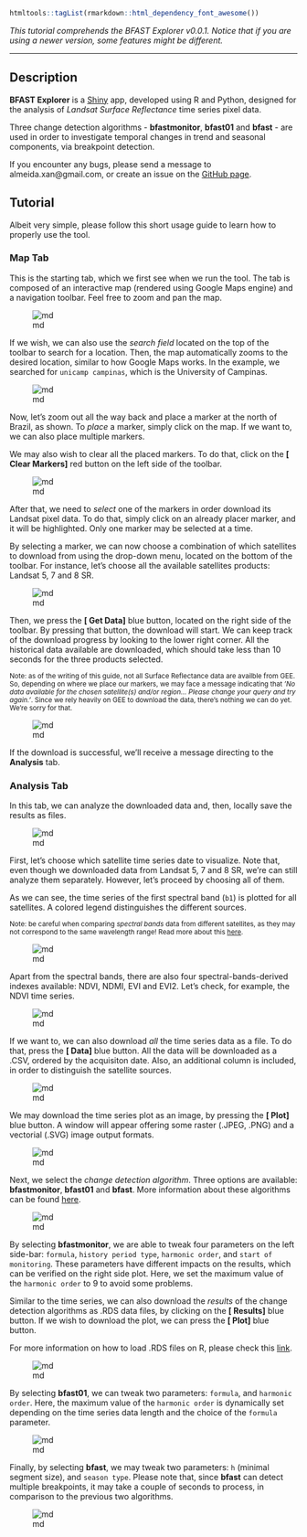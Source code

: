 ```r
htmltools::tagList(rmarkdown::html_dependency_font_awesome())
```

*This tutorial comprehends the BFAST Explorer v0.0.1. Notice that if you are using a newer version, some features might be different.*

***

## Description

**BFAST Explorer** is a [Shiny](https://shiny.rstudio.com/) app, developed using R and Python, designed for the analysis of *Landsat Surface Reflectance* time series pixel data.

Three change detection algorithms - **bfastmonitor**, **bfast01** and **bfast** - are used in order to investigate temporal changes in trend and seasonal components, via breakpoint detection.

If you encounter any bugs, please send a message to almeida.xan@gmail.com, or create an issue on the [GitHub page](https://github.com/almeidaxan/bfast-explorer/).

## Tutorial

Albeit very simple, please follow this short usage guide to learn how to
properly use the tool.

### Map Tab <i class="fa fa-map-marker"></i>

This is the starting tab, which we first see when we run the tool. The 
tab is composed of an interactive map (rendered using Google Maps engine)
and a navigation toolbar. Feel free to zoom and pan the map.

![md](./images/tutorial-01.jpg)

If we wish, we can also use the *search field* located on the top of the 
toolbar to search for a location. Then, the map 
automatically zooms to the desired location, similar to how Google Maps 
works. In the example, we searched for `unicamp campinas`, which is the
University of Campinas.

![md](./images/tutorial-02.jpg)

Now, let's zoom out all the way back and place a marker at the north of 
Brazil, as shown. To *place* a marker, simply click on the map. If we want
to, we can also place multiple markers.

We may also wish to clear all the placed markers. To do that, click on the
**[<i class="fa fa-trash"></i> Clear Markers]** red button on the left side
of the toolbar.

![md](./images/tutorial-03.jpg)

After that, we need to *select* one of the markers in order download its 
Landsat pixel data. To do that, simply click on an already placer marker, 
and it will be highlighted. Only one marker may be selected at a time.

By selecting a marker, we can now choose a combination of which satellites
to download from using the drop-down menu, located on the bottom of the 
toolbar. For instance, let's choose all the available satellites products:
Landsat 5, 7 and 8 SR.

![md](./images/tutorial-04.jpg)

Then, we press the **[<i class="fa fa-download"></i> Get Data]** blue 
button, located on the right side of the toolbar. By pressing that button, 
the download will start. We can keep track of the download progress by 
looking to the lower right corner. All the historical data available are 
downloaded, which should take less than 10 seconds for the three products
selected.

<small> Note: as of the writing of this guide, not all Surface Reflectance
data are availble from GEE. So, depending on where we place our markers,
we may face a message indicating that *'No data available for the chosen* 
*satellite(s) and/or region... Please change your query and try again.'*. 
Since we rely heavily on GEE to download the data, there's nothing we can 
do yet. We're sorry for that. </small>

![md](./images/tutorial-05.jpg)

If the download is successful, we'll receive a message directing to the
**<i class='fa fa-bar-chart'></i> Analysis** tab.

### Analysis Tab <i class="fa fa-bar-chart"></i>

In this tab, we can analyze the downloaded data and, then,
locally save the results as files.

![md](./images/tutorial-06.jpg)

First, let's choose which satellite time series date to visualize. Note 
that, even though we downloaded data from Landsat 5, 7 and 8 SR, we're
can still analyze them separately. However, let's proceed by choosing
all of them.

As we can see, the time series of the first spectral band
(`b1`) is plotted for all satellites. A colored legend distinguishes the
different sources.

<small> Note: be careful when comparing *spectral bands* data from 
different satellites, as they may not correspond to the same wavelength range! Read more about this [here](https://landsat.usgs.gov/what-are-band-designations-landsat-satellites). </small>

![md](./images/tutorial-07.jpg)

Apart from the spectral bands, there are also four spectral-bands-derived
indexes available: NDVI, NDMI, EVI and EVI2. Let's check, for example, the
NDVI time series.

![md](./images/tutorial-08.jpg)

If we want to, we can also download *all* the time series data as a file.
To do that, press the **[<i class="fa fa-download"></i> Data]** blue
button. All the data will be downloaded as a .CSV, ordered by the acquisiton
date. Also, an additional column is included, in order to distinguish the
satellite sources.

![md](./images/tutorial-09.jpg)

We may download the time series plot as an image, by pressing the
**[<i class="fa fa-download"></i> Plot]** blue button. A window will appear
offering some raster (.JPEG, .PNG) and a vectorial (.SVG) image output
formats.

![md](./images/tutorial-10.jpg)

Next, we select the *change detection algorithm*. Three options are available: **bfastmonitor**, **bfast01** and **bfast**. More information
about these algorithms can be found [here](http://bfast.r-forge.r-project.org/).

![md](./images/tutorial-11.jpg)

By selecting **bfastmonitor**, we are able to tweak four parameters on the
left side-bar: `formula`, `history period type`, `harmonic order`, and
`start of monitoring`. These parameters have different impacts on the
results, which can be verified on the right side plot. Here, we set the
maximum value of the `harmonic order` to 9 to avoid some problems.

Similar to the time series, we can also download the *results* of the change detection algorithms as .RDS data files, by clicking on the **[<i class="fa fa-download"></i> Results]** blue button. If we wish to download the plot, we can press the **[<i class="fa fa-download"></i> Plot]** blue button.

For more information on how to load .RDS files on R, please check this [link](http://www.fromthebottomoftheheap.net/2012/04/01/saving-and-loading-r-objects/).

![md](./images/tutorial-12.jpg)

By selecting **bfast01**, we can tweak two parameters: `formula`, and `harmonic order`.
Here, the maximum value of the `harmonic order` is dynamically set 
depending on the time series data length and the choice of the `formula`
parameter.

![md](./images/tutorial-13.jpg)

Finally, by selecting **bfast**, we may tweak two parameters: `h` (minimal
segment size), and `season type`. Please note that, since **bfast** can
detect multiple breakpoints, it may take a couple of seconds to process,
in comparison to the previous two algorithms.

![md](./images/tutorial-14.jpg)
